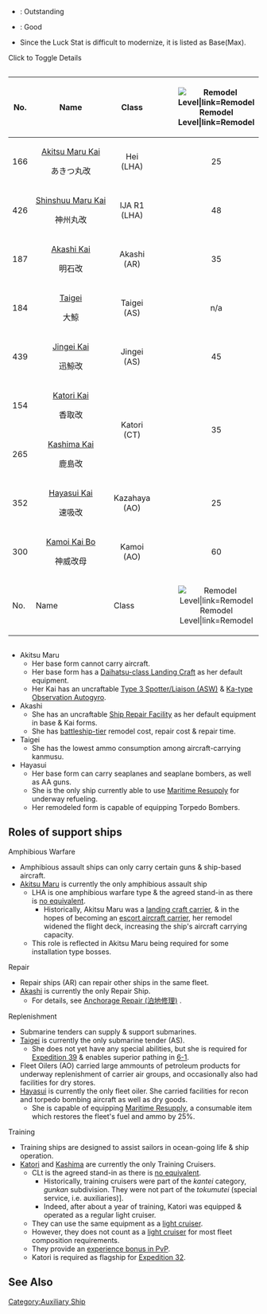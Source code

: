 * {{color|lime|Green}}: Outstanding
* {{color|gold|Yellow}}: Good
* Since the Luck Stat is difficult to modernize, it is listed as Base(Max).

<span class="mw-customtoggle-jpname">Click to Toggle Details</span><div style="overflow-x: scroll">
{| class="wikitable sortable"
!No.
!Name
!Class
! style="width: 30px; text-align: center; vertical-align: middle;" |[[File:Remodel_Icon.png|Remodel Level|link=Remodel]]
! style="width:30px;vertical-align:middle;background-color:rgb(240,128,128);" |[[file:icon_Gun.png|Firepower]]
! style="width:30px;vertical-align:middle;background-color:rgb(135,206,250);" |[[file:icon_Torpedo.png|Torpedo Attack]]
! style="width:30px;vertical-align:middle;background-color:rgb(244,164,96);" |[[file:icon_AA.png|Anti-Air]]
! style="width:30px;vertical-align:middle;background-color:rgb(255,245,238);" |[[file:icon_ASW.png|Anti-Submarine]]
! style="width:30px;vertical-align:middle;background-color:rgb(127,255,212);" |[[file:icon_LOS.png|View Range]]
! style="width:30px;vertical-align:middle;background-color:rgb(152,251,152);" |[[file:icon_Luck.png|Luck]]
! style="width:30px;vertical-align:middle;background-color:rgb(255,192,203);" |[[file:icon_HP.png|Health]]
! style="width:30px;vertical-align:middle;background-color:yellow;" |[[file:icon_Armor.png|Armor]]
! style="width:30px;vertical-align:middle;background-color:rgb(238,130,238);" |[[file:icon_Evasion.png|Evasion]]
! style="width:30px;vertical-align:middle;background-color:aqua;" |[[file:icon_Speed.png|Speed]]
! style="width:30px;vertical-align:middle;background-color:silver;" |[[file:icon_Aircraft.png|Aircraft]]
!{{Fuel}}
!{{Ammo}}
|-
| style="text-align:center;" |166
| style="text-align:center;white-space:nowrap;" |[[Akitsumaru|Akitsu Maru Kai]]<br/><div class="mw-collapsible mw-collapsed" id="mw-customcollapsible-jpname">あきつ丸改</div>
| style="text-align:center;" |Hei<br/>(LHA)
| style="text-align:center;" |25
| style="text-align:center;" |33
| style="text-align:center;" |0
| style="text-align:center;" |37
| style="text-align:center;" |0
| style="text-align:center;" |59
| style="text-align:center;" |13(49)
| style="text-align:center;" |40
| style="text-align:center;" |43
| style="text-align:center;" |49
| style="text-align:center;" |Slow
| style="text-align:center;" |24<br />(8,8,8)
| style="text-align:center;" |45
| style="text-align:center;" |25
|-
| style="text-align:center;" |426
| style="text-align:center;white-space:nowrap;" |[[Shinshuu Maru|Shinshuu Maru Kai]]<br/><div class="mw-collapsible mw-collapsed" id="mw-customcollapsible-jpname">神州丸改</div>
| style="text-align:center;" |IJA R1<br />(LHA)
| style="text-align:center;" |48
| style="text-align:center;" |36
| style="text-align:center;" |0
| style="text-align:center;" |46
| style="text-align:center;" |48
| style="text-align:center;" |58
| style="text-align:center;" |18(68)
| style="text-align:center;" |39
| style="text-align:center;" |45
| style="text-align:center;" |48
| style="text-align:center;" |Slow
| style="text-align:center;" |16<br />(2,2,4,8)
| style="text-align:center;" |40
| style="text-align:center;" |20
|-
| style="text-align:center;" |187
| style="text-align:center;" |[[Akashi|Akashi Kai]]<br/><div class="mw-collapsible mw-collapsed" id="mw-customcollapsible-jpname">明石改</div>
| style="text-align:center;" |Akashi<br/>(AR)
| style="text-align:center;" |35
| style="text-align:center;" |24
| style="text-align:center;" |0
| style="text-align:center;" |36
| style="text-align:center;" |0
| style="text-align:center;" |6
| style="text-align:center;" |12(49)
| style="text-align:center;" |45
| style="text-align:center;" |27
| style="text-align:center;" |39
| style="text-align:center;" |Slow
| style="text-align:center;" |0
| style="text-align:center;" |55
| style="text-align:center;" |15
|-
| style="text-align:center;" |184
| style="text-align:center;" |[[Taigei]]<br/><div class="mw-collapsible mw-collapsed" id="mw-customcollapsible-jpname">大鯨</div>
| style="text-align:center;" |Taigei<br />(AS)
| style="text-align:center;" data-sort-value="0"|n/a
| style="text-align:center;" |15
| style="text-align:center;" |0
| style="text-align:center;" |36
| style="text-align:center;" |0
| style="text-align:center;" |48
| style="text-align:center;" |20(59)
| style="text-align:center;" |39
| style="text-align:center;" |37
| style="text-align:center;" |39
| style="text-align:center;" |Slow
| style="text-align:center;" data-sort-value="08 (2,3,3)"|8<br />(2,3,3)
| style="text-align:center;" |35
| style="text-align:center;" |10
|-
| style="text-align:center;" |439
| style="text-align:center;" |[[Jingei|Jingei Kai]]<br/><div class="mw-collapsible mw-collapsed" id="mw-customcollapsible-jpname">迅鯨改</div>
| style="text-align:center;" |Jingei<br />(AS)
| style="text-align:center;" |45
| style="text-align:center;" |40
| style="text-align:center;" |0
| style="text-align:center;" |34
| style="text-align:center;" |0
| style="text-align:center;" |44
| style="text-align:center;" |16(60)
| style="text-align:center;" |38
| style="text-align:center;" |34
| style="text-align:center;" |39
| style="text-align:center;" |Slow
| style="text-align:center;" |6<br />(2,2,2)
| style="text-align:center;" |30
| style="text-align:center;" |10
|-
| style="text-align:center;" |154
| style="text-align:center;" |[[Katori|Katori Kai]]<br/><div class="mw-collapsible mw-collapsed" id="mw-customcollapsible-jpname">香取改</div>
| rowspan="2" style="text-align:center;" |Katori<br/>(CT)
| rowspan="2" style="text-align:center;" |35
| style="text-align:center;" |36
| style="text-align:center;" |40
| style="text-align:center;" |48
| style="text-align:center;" |39
| style="text-align:center;" |48
| style="text-align:center;" |12(54)
| rowspan="2" style="text-align:center;" |40
| rowspan="2" style="text-align:center;" |39
| style="text-align:center;" |52
| rowspan="2" style="text-align:center;" |Slow
| style="text-align:center;" data-sort-value="08 (2,2,2,2)"|8<br />(2,2,2,2)
| rowspan="2" style="text-align:center;" |35
| rowspan="2" style="text-align:center;" |20
|-
| style="text-align:center;" |265
| style="text-align:center;" |[[Kashima|Kashima Kai]]<br/><div class="mw-collapsible mw-collapsed" id="mw-customcollapsible-jpname">鹿島改</div>
| style="text-align:center;" |37
| style="text-align:center;" |39
| style="text-align:center;" |62
| style="text-align:center;" |69
| style="text-align:center;" |50
| style="text-align:center;" |20(79)
| style="text-align:center;" |54
| style="text-align:center;" data-sort-value="08 (2,2,2,2)"|8<br/>(2,2,2,2)
|-
| style="text-align:center;" |352
| style="text-align:center;" |[[Hayasui|Hayasui Kai]]<br/><div class="mw-collapsible mw-collapsed" id="mw-customcollapsible-jpname">速吸改</div>
| style="text-align:center;" |Kazahaya<br/>(AO)
| style="text-align:center;" |25
| style="text-align:center;" |36
| style="text-align:center;" |0
| style="text-align:center;" |48
| style="text-align:center;" |36
| style="text-align:center;" |59
| style="text-align:center;" data-sort-value="08(44)"|8 (44)
| style="text-align:center;" |48
| style="text-align:center;" |19
| style="text-align:center;" |33
| style="text-align:center;" |Slow
| style="text-align:center;" |10<br/>(6,3,1)
| style="text-align:center;" |120
| style="text-align:center;" |20
|-
| style="text-align:center;" |300
| style="text-align:center;" |[[Kamoi|Kamoi Kai Bo]]<br/><div class="mw-collapsible mw-collapsed" id="mw-customcollapsible-jpname">神威改母</div>
| style="text-align:center;" |Kamoi (AO)
| style="text-align:center;" |60
| style="text-align:center;" |25
| style="text-align:center;" |0
| style="text-align:center;" |34
| style="text-align:center;" |30
| style="text-align:center;" |54
| style="text-align:center;" |20(79)
| style="text-align:center;" |39
| style="text-align:center;" |33
| style="text-align:center;" |38
| style="text-align:center;" |Slow
| style="text-align:center;" |3<br/>(1,1,1)
| style="text-align:center;" |30
| style="text-align:center;" |20
|- 
!No.
!Name
!Class
! style="width: 30px; text-align: center; vertical-align: middle;" |[[File:Remodel_Icon.png|Remodel Level|link=Remodel]]
! style="width: 30px; text-align: center; vertical-align: middle; background-color: LightCoral;" |[[file:icon_Gun.png|Firepower]]
! style="width: 30px; text-align: center; vertical-align: middle; background-color: LightSkyBlue;" |[[file:icon_Torpedo.png|Torpedo Attack]]
! style="width: 30px; text-align: center; vertical-align: middle; background-color: SandyBrown;" |[[file:icon_AA.png|Anti-Air]]
! style="width: 30px; text-align: center; vertical-align: middle; background-color: Seashell;" |[[file:icon_ASW.png|Anti-Submarine]]
! style="width: 30px; text-align: center; vertical-align: middle; background-color: Aquamarine;" |[[file:icon_LOS.png|View Range]]
! style="width: 30px; text-align: center; vertical-align: middle; background-color: PaleGreen;" |[[file:icon_Luck.png|Luck]]
! style="width: 30px; text-align: center; vertical-align: middle; background-color: Pink;" |[[file:icon_HP.png|Health]]
! style="width: 30px; text-align: center; vertical-align: middle; background-color: yellow;" |[[file:icon_Armor.png|Armor]]
! style="width: 30px; text-align: center; vertical-align: middle; background-color: Violet;" |[[file:icon_Evasion.png|Evasion]]
! style="width: 30px; text-align: center; vertical-align: middle; background-color: Aqua;" |[[file:icon_Speed.png|Speed]]
! style="width: 30px; text-align: center; vertical-align: middle; background-color: Silver;" |[[file:icon_Aircraft.png|Aircraft]]
!{{Fuel}}
!{{Ammo}}
|}
</div>

* Akitsu Maru
** Her base form cannot carry aircraft.
** Her base form has a [[Daihatsu-class Landing Craft]] as her default equipment.
** Her Kai has an uncraftable [[Type 3 Spotter/Liaison (ASW)]] & [[Ka-type Observation Autogyro]].
* Akashi
** She has an uncraftable [[Ship Repair Facility]] as her default equipment in base & Kai forms.
** She has [[List of battleships by upgraded maximum stats|battleship-tier]] remodel cost, repair cost & repair time.
* Taigei
** She has the lowest ammo consumption among aircraft-carrying kanmusu.
* Hayasui
** Her base form can carry seaplanes and seaplane bombers, as well as AA guns.
** She is the only ship currently able to use [[Maritime Resupply]] for underway refueling.
** Her remodeled form is capable of equipping {{BluePlane}} Torpedo Bombers.

==Roles of support ships==
;Amphibious Warfare
* Amphibious assault ships can only carry certain guns & ship-based aircraft.
* [[Akitsumaru|Akitsu Maru]] is currently the only amphibious assault ship
** LHA is one amphibious warfare type & the agreed stand-in as there is [[Glossary#Class classification|no equivalent]].
*** Historically, Akitsu Maru was a [[wikipedia:Landing_craft_carrier|landing craft carrier]], & in the hopes of becoming an [[wikipedia:Escort_aircraft_carrier|escort aircraft carrier]], her remodel widened the flight deck, increasing the ship's aircraft carrying capacity.
** This role is reflected in Akitsu Maru being required for some installation type bosses.

;Repair
* Repair ships (AR) can repair other ships in the same fleet.
* [[Akashi]] is currently the only Repair Ship.
** For details, see [[Akashi#Anchorage Repair (泊地修理)|Anchorage Repair (泊地修理)]] .

;Replenishment
* Submarine tenders can supply & support submarines.
* [[Taigei|​Taigei]] is currently the only submarine tender (AS).
** She does not yet have any special abilities, but she is required for [[Expeditions|Expedition 39]] & enables superior pathing in [[World 6|6-1]].
*Fleet Oilers (AO) carried large ammounts of petroleum products for underway replenishment of carrier air groups, and occasionally also had facilities for dry stores.
* [[Hayasui]] is currently the only fleet oiler. She carried facilities for recon and torpedo bombing aircraft as well as dry goods.
** She is capable of equipping [[Maritime Resupply]], a consumable item which restores the fleet's fuel and ammo by 25%.

;Training
* Training ships are designed to assist sailors in ocean-going life & ship operation.
* [[Katori]] and [[Kashima]] are currently the only Training Cruisers.
** CLt is the agreed stand-in as there is [[Glossary#Class classification|no equivalent]].
*** Historically, training cruisers were part of the ''kantei'' category, ''gunkan'' subdivision. They were not part of the ''tokumutei'' (special service, i.e. auxiliaries)].
*** Indeed, after about a year of training, Katori was equipped & operated as a regular light cruiser.
** They can use the same equipment as a [[:Category:Light Cruisers|light cruiser]].
** However, they does not count as a [[:Category:Light Cruisers|light cruiser]] for most fleet composition requirements.
** They provide an [[Katori#Notes|experience bonus in PvP]].
** Katori is required as flagship for [[Expeditions|Expedition 32]].

==See Also==
{{shiplist}}
[[Category:Auxiliary Ship]]